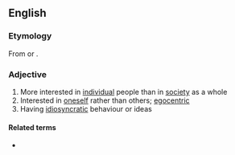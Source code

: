 ==English==

===Etymology===
From {{affix|en|individualist|-ic}} or {{affix|en|individual|-istic}}.

===Adjective===
{{en-adj}}

# More interested in [[individual]] people than in [[society]] as a whole
# Interested in [[oneself]] rather than others; [[egocentric]]
# Having [[idiosyncratic]] behaviour or ideas

====Related terms====
* {{l|en|individualism}}